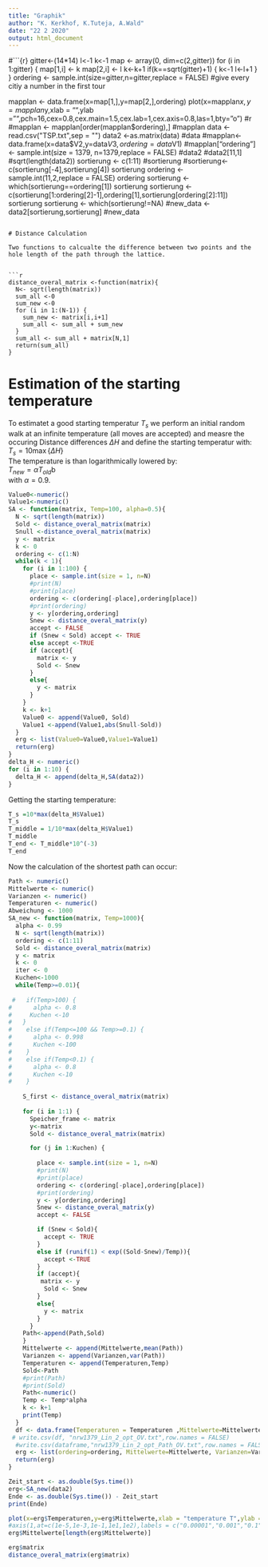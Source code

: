 ```yaml
---
title: "Graphik"
author: "K. Kerkhof, K.Tuteja, A.Wald"
date: "22 2 2020"
output: html_document
---
```


#```{r}
gitter<-(14*14)
l<-1
k<-1
map <- array(0, dim=c(2,gitter))
for (i in 1:gitter) {
      map[1,i] <- k
      map[2,i] <- l
      k<-k+1
      if(k==sqrt(gitter)+1) {
        k<-1
        l<-l+1
      }
}
ordering <- sample.int(size=gitter,n=gitter,replace = FALSE) #give every citiy a number in the first tour

mapplan <- data.frame(x=map[1,],y=map[2,],ordering)
plot(x=mapplan$x,y=mapplan$y,xlab = "",ylab = "",pch=16,cex=0.8,cex.main=1.5,cex.lab=1,cex.axis=0.8,las=1,bty="o")
#```
```r
#mapplan <- mapplan[order(mapplan$ordering),]
#mapplan
data <- read.csv("TSP.txt",sep = "")
data2 <-as.matrix(data)
#data
#mapplan<- data.frame(x=data$V2,y=data$V3,ordering=data$V1)
#mapplan["ordering"] <- sample.int(size = 1379, n=1379,replace = FALSE)
#data2
#data2[11,1]
#sqrt(length(data2))
sortierung <- c(1:11)
#sortierung
#sortierung<-c(sortierung[-4],sortierung[4])
sortierung
ordering <- sample.int(11,2,replace = FALSE)
ordering
sortierung <- which(sortierung==ordering[1])
sortierung
sortierung <- c(sortierung[1:ordering[2]-1],ordering[1],sortierung[ordering[2]:11])
sortierung
sortierung <- which(sortierung!=NA)
#new_data <- data2[sortierung,sortierung]
#new_data
```

# Distance Calculation

Two functions to calcualte the difference between two points and the hole length of the path through the lattice.


```r
distance_overal_matrix <-function(matrix){
  N<- sqrt(length(matrix))
  sum_all <-0
  sum_new <-0
  for (i in 1:(N-1)) {
    sum_new <- matrix[i,i+1]
    sum_all <- sum_all + sum_new
  }
  sum_all <- sum_all + matrix[N,1]
  return(sum_all)
}
```

# Estimation of the starting temperature

To estimatet a good starting temperatur $T_s$ we perform an initial random walk at an infinite temperature (all moves are accepted) and measre the occuring Distance differences $\Delta H$ and define the starting temperatur with:  
$T_s = 10\max \{\Delta H\}$  
The temperature is than logarithmically lowered by:  
$T_{new} = \alpha T_{old}$b  
with $\alpha = 0.9$.

```r
Value0<-numeric()
Value1<-numeric()
SA <- function(matrix, Temp=100, alpha=0.5){
  N <- sqrt(length(matrix))
  Sold <- distance_overal_matrix(matrix)
  Snull <-distance_overal_matrix(matrix)
  y <- matrix
  k <- 0
  ordering <- c(1:N)
  while(k < 1){
    for (i in 1:100) {
      place <- sample.int(size = 1, n=N)
      #print(N)
      #print(place)
      ordering <- c(ordering[-place],ordering[place])
      #print(ordering)
      y <- y[ordering,ordering]
      Snew <- distance_overal_matrix(y)
      accept <- FALSE
      if (Snew < Sold) accept <- TRUE
      else accept <-TRUE
      if (accept){
        matrix <- y
        Sold <- Snew
      }
      else{
        y <- matrix
      }
    }
    k <- k+1
    Value0 <- append(Value0, Sold)
    Value1 <-append(Value1,abs(Snull-Sold))
  }
  erg <- list(Value0=Value0,Value1=Value1)
  return(erg)
}
delta_H <- numeric()
for (i in 1:10) {
  delta_H <- append(delta_H,SA(data2))
}
```
Getting the starting temperature:
```r
T_s =10*max(delta_H$Value1)
T_s
T_middle = 1/10*max(delta_H$Value1)
T_middle
T_end <- T_middle*10^(-3)
T_end
```

Now the calculation of the shortest path can occur:
```r
Path <- numeric()
Mittelwerte <- numeric()
Varianzen <- numeric()
Temperaturen <- numeric()
Abweichung <- 1000
SA_new <- function(matrix, Temp=1000){
  alpha <- 0.99
  N <- sqrt(length(matrix))
  ordering <- c(1:11)
  Sold <- distance_overal_matrix(matrix)
  y <- matrix
  k <- 0
  iter <- 0
  Kuchen<-1000
  while(Temp>=0.01){
    
 #   if(Temp>100) {
#      alpha <- 0.8
#     Kuchen <-10
#   }
#    else if(Temp<=100 && Temp>=0.1) {
#      alpha <- 0.998
#      Kuchen <-100
#    }
#    else if(Temp<0.1) {
#      alpha <- 0.8
#      Kuchen <-10
#    }
    
    S_first <- distance_overal_matrix(matrix)
    
    for (i in 1:1) {
      Speicher_frame <- matrix
      y<-matrix
      Sold <- distance_overal_matrix(matrix)

      for (j in 1:Kuchen) {
      
        place <- sample.int(size = 1, n=N)
        #print(N)
        #print(place)
        ordering <- c(ordering[-place],ordering[place])
        #print(ordering)
        y <- y[ordering,ordering]
        Snew <- distance_overal_matrix(y)
        accept <- FALSE

        if (Snew < Sold){
          accept <- TRUE
        }
        else if (runif(1) < exp((Sold-Snew)/Temp)){ 
          accept <-TRUE
        }
        if (accept){
         matrix <- y
          Sold <- Snew
        }
        else{
          y <- matrix
        }
      }
    Path<-append(Path,Sold)
    }
    Mittelwerte <- append(Mittelwerte,mean(Path))
    Varianzen <- append(Varianzen,var(Path))
    Temperaturen <- append(Temperaturen,Temp)
    Sold<-Path
    #print(Path)
    #print(Sold)
    Path<-numeric()
    Temp <- Temp*alpha
    k <- k+1
    print(Temp)
  }
  df <- data.frame(Temperaturen = Temperaturen ,Mittelwerte=Mittelwerte,Varianzen=Varianzen)
 # write.csv(df, "nrw1379_Lin_2_opt_OV.txt",row.names = FALSE)
  #write.csv(dataframe,"nrw1379_Lin_2_opt_Path_OV.txt",row.names = FALSE)
  erg <- list(ordering=ordering, Mittelwerte=Mittelwerte, Varianzen=Varianzen, Temperaturen=Temperaturen,matrix=y)
  return(erg)
}
```

```r
Zeit_start <- as.double(Sys.time())
erg<-SA_new(data2)
Ende <- as.double(Sys.time()) - Zeit_start
print(Ende)
```


```r
plot(x=erg$Temperaturen,y=erg$Mittelwerte,xlab = "temperature T",ylab = "Distance",main="",pch=16,cex=0.8,cex.main=1.5,cex.lab=1,cex.axis=0.8,las=1,bty="o",log="x")
#axis(1,at=c(1e-5,1e-3,1e-1,1e1,1e2),labels = c("0.00001","0.001","0.1","10","1000"))
erg$Mittelwerte[length(erg$Mittelwerte)]
```

```r
erg$matrix
distance_overal_matrix(erg$matrix)
```



